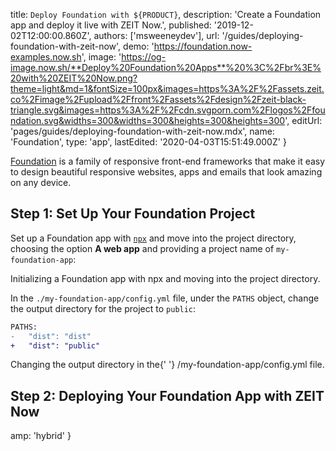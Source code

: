 

  title: `Deploy Foundation with ${PRODUCT}`,
  description: 'Create a Foundation app and deploy it live with ZEIT Now.',
  published: '2019-12-02T12:00:00.860Z',
  authors: ['msweeneydev'],
  url: '/guides/deploying-foundation-with-zeit-now',
  demo: 'https://foundation.now-examples.now.sh',
  image:
    'https://og-image.now.sh/**Deploy%20Foundation%20Apps**%20%3C%2Fbr%3E%20with%20ZEIT%20Now.png?theme=light&md=1&fontSize=100px&images=https%3A%2F%2Fassets.zeit.co%2Fimage%2Fupload%2Ffront%2Fassets%2Fdesign%2Fzeit-black-triangle.svg&images=https%3A%2F%2Fcdn.svgporn.com%2Flogos%2Ffoundation.svg&widths=300&widths=300&heights=300&heights=300',
  editUrl: 'pages/guides/deploying-foundation-with-zeit-now.mdx',
  name: 'Foundation',
  type: 'app',
  lastEdited: '2020-04-03T15:51:49.000Z'
}

[Foundation](https://foundation.zurb.com/) is a family of responsive front-end frameworks that make it easy to design beautiful responsive websites, apps and emails that look amazing on any device.

## Step 1: Set Up Your Foundation Project

Set up a Foundation app with [`npx`](https://www.npmjs.com/package/npx) and move into the project directory, choosing the option **A web app** and providing a project name of `my-foundation-app`:

<Snippet dark text="npx foundation new && cd my-foundation-app" />
<Caption>Initializing a Foundation app with <Link href="https://www.npmjs.com/package/npx">npx</Link> and moving into the project directory.</Caption>

In the `./my-foundation-app/config.yml` file, under the `PATHS` object, change the output directory for the project to `public`:

```diff
PATHS:
-   "dist": "dist"
+   "dist": "public"
```

<Caption>
  Changing the output directory in the{' '}
  <InlineCode>/my-foundation-app/config.yml</InlineCode> file.
</Caption>

## Step 2: Deploying Your Foundation App with ZEIT Now

<DeploySection meta={meta} />


  amp: 'hybrid'
}
